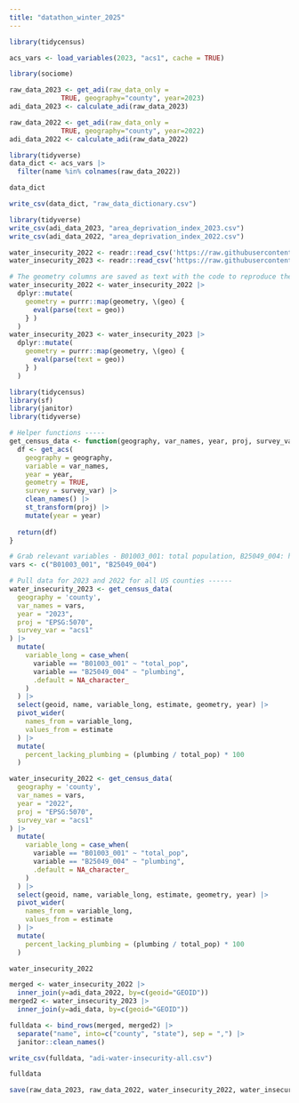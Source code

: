 ```yaml
---
title: "datathon_winter_2025"
---
```




```r
library(tidycensus)

acs_vars <- load_variables(2023, "acs1", cache = TRUE)
```


```r
library(sociome)

raw_data_2023 <- get_adi(raw_data_only =
             TRUE, geography="county", year=2023)
adi_data_2023 <- calculate_adi(raw_data_2023)
```

```r
raw_data_2022 <- get_adi(raw_data_only =
             TRUE, geography="county", year=2022)
adi_data_2022 <- calculate_adi(raw_data_2022)

```


```r
library(tidyverse)
data_dict <- acs_vars |>
  filter(name %in% colnames(raw_data_2022))

data_dict

write_csv(data_dict, "raw_data_dictionary.csv")
```

```r
library(tidyverse)
write_csv(adi_data_2023, "area_deprivation_index_2023.csv")
write_csv(adi_data_2022, "area_deprivation_index_2022.csv")
```


```r
water_insecurity_2022 <- readr::read_csv('https://raw.githubusercontent.com/rfordatascience/tidytuesday/main/data/2025/2025-01-28/water_insecurity_2022.csv')
water_insecurity_2023 <- readr::read_csv('https://raw.githubusercontent.com/rfordatascience/tidytuesday/main/data/2025/2025-01-28/water_insecurity_2023.csv')

# The geometry columns are saved as text with the code to reproduce them.
water_insecurity_2022 <- water_insecurity_2022 |> 
  dplyr::mutate(
    geometry = purrr::map(geometry, \(geo) {
      eval(parse(text = geo))
    } )
  )
water_insecurity_2023 <- water_insecurity_2023 |> 
  dplyr::mutate(
    geometry = purrr::map(geometry, \(geo) {
      eval(parse(text = geo))
    } )
  )
```

```r
library(tidycensus)
library(sf) 
library(janitor) 
library(tidyverse)

# Helper functions -----
get_census_data <- function(geography, var_names, year, proj, survey_var) {
  df <- get_acs(
    geography = geography,
    variable = var_names,
    year = year,
    geometry = TRUE,
    survey = survey_var) |>
    clean_names() |>
    st_transform(proj) |>
    mutate(year = year)
  
  return(df) 
}

# Grab relevant variables - B01003_001: total population, B25049_004: households lacking plumbing----
vars <- c("B01003_001", "B25049_004")

# Pull data for 2023 and 2022 for all US counties ------
water_insecurity_2023 <- get_census_data(
  geography = 'county', 
  var_names = vars, 
  year = "2023", 
  proj = "EPSG:5070", 
  survey_var = "acs1"
) |>
  mutate(
    variable_long = case_when(
      variable == "B01003_001" ~ "total_pop",
      variable == "B25049_004" ~ "plumbing",
      .default = NA_character_  
    )
  ) |> 
  select(geoid, name, variable_long, estimate, geometry, year) |> 
  pivot_wider(
    names_from = variable_long,
    values_from = estimate
  ) |> 
  mutate(
    percent_lacking_plumbing = (plumbing / total_pop) * 100
  )

water_insecurity_2022 <- get_census_data(
  geography = 'county', 
  var_names = vars, 
  year = "2022", 
  proj = "EPSG:5070", 
  survey_var = "acs1"
) |>
  mutate(
    variable_long = case_when(
      variable == "B01003_001" ~ "total_pop",
      variable == "B25049_004" ~ "plumbing",
      .default = NA_character_  
    )
  ) |> 
  select(geoid, name, variable_long, estimate, geometry, year) |> 
  pivot_wider(
    names_from = variable_long,
    values_from = estimate
  ) |> 
  mutate(
    percent_lacking_plumbing = (plumbing / total_pop) * 100
  )
```

```r
water_insecurity_2022
```

```r
merged <- water_insecurity_2022 |>
  inner_join(y=adi_data_2022, by=c(geoid="GEOID"))
merged2 <- water_insecurity_2023 |>
  inner_join(y=adi_data, by=c(geoid="GEOID"))

fulldata <- bind_rows(merged, merged2) |>
  separate("name", into=c("county", "state"), sep = ",") |>
  janitor::clean_names()

write_csv(fulldata, "adi-water-insecurity-all.csv")

fulldata
```




```r
save(raw_data_2023, raw_data_2022, water_insecurity_2022, water_insecurity_2023, fulldata, file="water_insecurity.rdata")
```